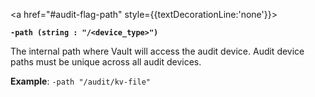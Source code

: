 <a id="audit-flag-path" />

<a href="#audit-flag-path" style={{textDecorationLine:'none'}}>

**`-path (string : "/<device_type>")`**

</a>

The internal path where Vault will access the audit device. Audit device paths
must be unique across all audit devices.

**Example**: `-path "/audit/kv-file"`
